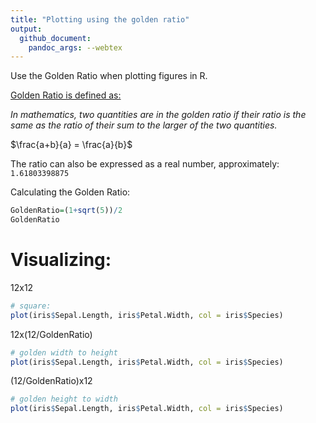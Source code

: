 ```yaml
---
title: "Plotting using the golden ratio"
output:
  github_document:
    pandoc_args: --webtex
---
```


Use the Golden Ratio when plotting figures in R. 

[Golden Ratio is defined as:](https://en.wikipedia.org/wiki/Golden_ratio)

*In mathematics, two quantities are in the golden ratio if their ratio is the same as the ratio of their sum to the larger of the two quantities.*


$\frac{a+b}{a} = \frac{a}{b}$

The ratio can also be expressed as a real number, approximately:
`1.61803398875`


Calculating the Golden Ratio:

```r
GoldenRatio=(1+sqrt(5))/2
GoldenRatio
```

# Visualizing:

12x12
```r
# square:
plot(iris$Sepal.Length, iris$Petal.Width, col = iris$Species)
```


12x(12/GoldenRatio)
```r
# golden width to height
plot(iris$Sepal.Length, iris$Petal.Width, col = iris$Species)
```


(12/GoldenRatio)x12
```r
# golden height to width
plot(iris$Sepal.Length, iris$Petal.Width, col = iris$Species)
```

